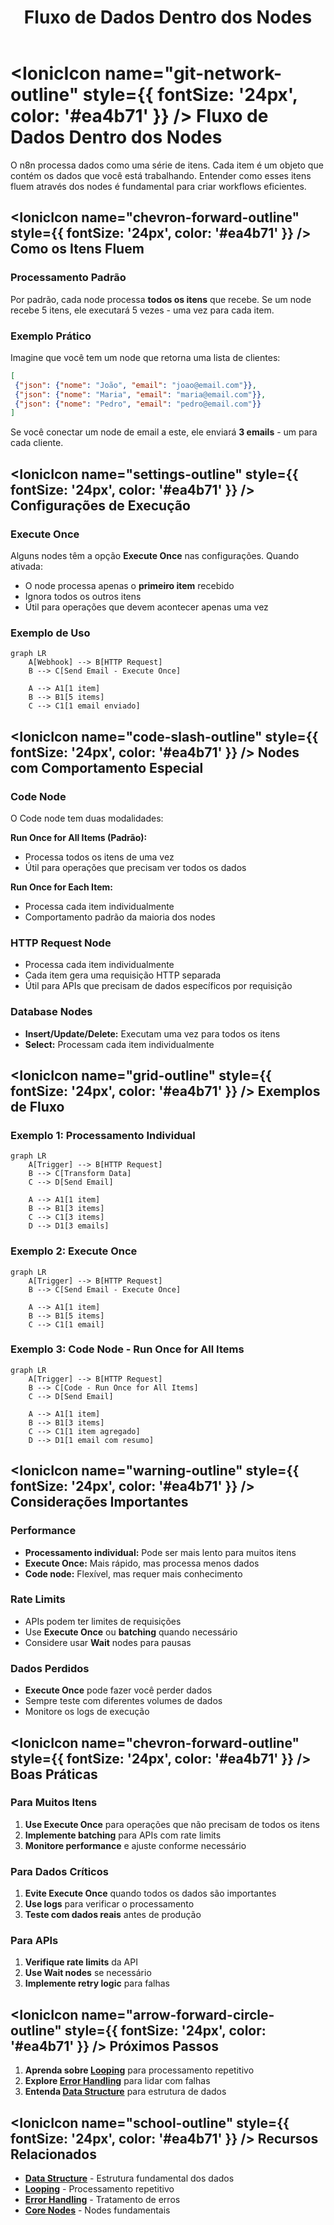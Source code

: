 ﻿---
sidebar_position: 2
title: Fluxo de Dados Dentro dos Nodes
description: Entenda como os dados fluem dentro dos nodes do n8n
keywords: [n8n, dados, fluxo, nodes, processamento, itens]
---

# <IonicIcon name="git-network-outline" style={{ fontSize: '24px', color: '#ea4b71' }} /> Fluxo de Dados Dentro dos Nodes

O n8n processa dados como uma série de itens. Cada item é um objeto que contém os dados que você está trabalhando. Entender como esses itens fluem através dos nodes é fundamental para criar workflows eficientes.

## <IonicIcon name="chevron-forward-outline" style={{ fontSize: '24px', color: '#ea4b71' }} /> Como os Itens Fluem

### Processamento Padrão

Por padrão, cada node processa **todos os itens** que recebe. Se um node recebe 5 itens, ele executará 5 vezes - uma vez para cada item.

### Exemplo Prático

Imagine que você tem um node que retorna uma lista de clientes:

```json
[
 {"json": {"nome": "João", "email": "joao@email.com"}},
 {"json": {"nome": "Maria", "email": "maria@email.com"}},
 {"json": {"nome": "Pedro", "email": "pedro@email.com"}}
]
```

Se você conectar um node de email a este, ele enviará **3 emails** - um para cada cliente.

## <IonicIcon name="settings-outline" style={{ fontSize: '24px', color: '#ea4b71' }} /> Configurações de Execução

### Execute Once

Alguns nodes têm a opção **Execute Once** nas configurações. Quando ativada:

- O node processa apenas o **primeiro item** recebido
- Ignora todos os outros itens
- Útil para operações que devem acontecer apenas uma vez

### Exemplo de Uso

```mermaid
graph LR
    A[Webhook] --> B[HTTP Request]
    B --> C[Send Email - Execute Once]
    
    A --> A1[1 item]
    B --> B1[5 items]
    C --> C1[1 email enviado]
```

## <IonicIcon name="code-slash-outline" style={{ fontSize: '24px', color: '#ea4b71' }} /> Nodes com Comportamento Especial

### Code Node

O Code node tem duas modalidades:

**Run Once for All Items (Padrão):**

- Processa todos os itens de uma vez
- Útil para operações que precisam ver todos os dados

**Run Once for Each Item:**

- Processa cada item individualmente
- Comportamento padrão da maioria dos nodes

### HTTP Request Node

- Processa cada item individualmente
- Cada item gera uma requisição HTTP separada
- Útil para APIs que precisam de dados específicos por requisição

### Database Nodes

- **Insert/Update/Delete:** Executam uma vez para todos os itens
- **Select:** Processam cada item individualmente

## <IonicIcon name="grid-outline" style={{ fontSize: '24px', color: '#ea4b71' }} /> Exemplos de Fluxo

### Exemplo 1: Processamento Individual

```mermaid
graph LR
    A[Trigger] --> B[HTTP Request]
    B --> C[Transform Data]
    C --> D[Send Email]
    
    A --> A1[1 item]
    B --> B1[3 items]
    C --> C1[3 items]
    D --> D1[3 emails]
```

### Exemplo 2: Execute Once

```mermaid
graph LR
    A[Trigger] --> B[HTTP Request]
    B --> C[Send Email - Execute Once]
    
    A --> A1[1 item]
    B --> B1[5 items]
    C --> C1[1 email]
```

### Exemplo 3: Code Node - Run Once for All Items

```mermaid
graph LR
    A[Trigger] --> B[HTTP Request]
    B --> C[Code - Run Once for All Items]
    C --> D[Send Email]
    
    A --> A1[1 item]
    B --> B1[3 items]
    C --> C1[1 item agregado]
    D --> D1[1 email com resumo]
```

## <IonicIcon name="warning-outline" style={{ fontSize: '24px', color: '#ea4b71' }} /> Considerações Importantes

### Performance

- **Processamento individual:** Pode ser mais lento para muitos itens
- **Execute Once:** Mais rápido, mas processa menos dados
- **Code node:** Flexível, mas requer mais conhecimento

### Rate Limits

- APIs podem ter limites de requisições
- Use **Execute Once** ou **batching** quando necessário
- Considere usar **Wait** nodes para pausas

### Dados Perdidos

- **Execute Once** pode fazer você perder dados
- Sempre teste com diferentes volumes de dados
- Monitore os logs de execução

## <IonicIcon name="chevron-forward-outline" style={{ fontSize: '24px', color: '#ea4b71' }} /> Boas Práticas

### Para Muitos Itens

1. **Use Execute Once** para operações que não precisam de todos os itens
2. **Implemente batching** para APIs com rate limits
3. **Monitore performance** e ajuste conforme necessário

### Para Dados Críticos

1. **Evite Execute Once** quando todos os dados são importantes
2. **Use logs** para verificar o processamento
3. **Teste com dados reais** antes de produção

### Para APIs

1. **Verifique rate limits** da API
2. **Use Wait nodes** se necessário
3. **Implemente retry logic** para falhas

## <IonicIcon name="arrow-forward-circle-outline" style={{ fontSize: '24px', color: '#ea4b71' }} /> Próximos Passos

1. **Aprenda sobre [Looping](../flow-logic/looping)** para processamento repetitivo
2. **Explore [Error Handling](../flow-logic/error-handling)** para lidar com falhas
3. **Entenda [Data Structure](./data-structure)** para estrutura de dados

## <IonicIcon name="school-outline" style={{ fontSize: '24px', color: '#ea4b71' }} /> Recursos Relacionados

- **[Data Structure](./data-structure)** - Estrutura fundamental dos dados
- **[Looping](../flow-logic/looping)** - Processamento repetitivo
- **[Error Handling](../flow-logic/error-handling)** - Tratamento de erros
- **[Core Nodes](../integracoes/builtin-nodes/core-nodes/)** - Nodes fundamentais

